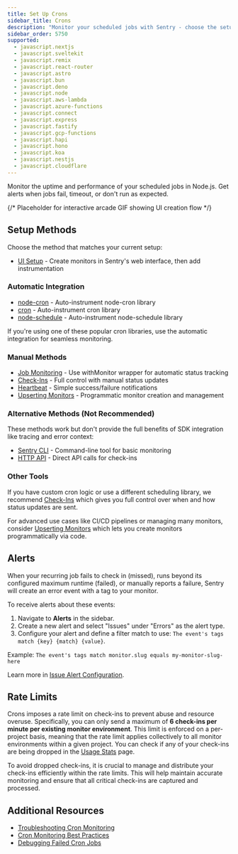 ```yaml
---
title: Set Up Crons
sidebar_title: Crons
description: "Monitor your scheduled jobs with Sentry - choose the setup method that works best for you."
sidebar_order: 5750
supported:
  - javascript.nextjs
  - javascript.sveltekit
  - javascript.remix
  - javascript.react-router
  - javascript.astro
  - javascript.bun
  - javascript.deno
  - javascript.node
  - javascript.aws-lambda
  - javascript.azure-functions
  - javascript.connect
  - javascript.express
  - javascript.fastify
  - javascript.gcp-functions
  - javascript.hapi
  - javascript.hono
  - javascript.koa
  - javascript.nestjs
  - javascript.cloudflare
---
```


Monitor the uptime and performance of your scheduled jobs in Node.js. Get alerts when jobs fail, timeout, or don't run as expected.

{/* Placeholder for interactive arcade GIF showing UI creation flow */}

## Setup Methods

Choose the method that matches your current setup:

* [UI Setup](ui-setup) - Create monitors in Sentry's web interface, then add instrumentation

### Automatic Integration

* [node-cron](node-cron) - Auto-instrument node-cron library
* [cron](cron-library) - Auto-instrument cron library
* [node-schedule](node-schedule) - Auto-instrument node-schedule library

If you're using one of these popular cron libraries, use the automatic integration for seamless monitoring.

### Manual Methods

* [Job Monitoring](job-monitoring) - Use withMonitor wrapper for automatic status tracking
* [Check-Ins](check-ins) - Full control with manual status updates
* [Heartbeat](heartbeat) - Simple success/failure notifications
* [Upserting Monitors](upserting-monitors) - Programmatic monitor creation and management

### Alternative Methods (Not Recommended)

These methods work but don't provide the full benefits of SDK integration like tracing and error context:

* [Sentry CLI](https://docs.sentry.io/cli/crons/) - Command-line tool for basic monitoring
* [HTTP API](https://docs.sentry.io/product/crons/getting-started/http/) - Direct API calls for check-ins

### Other Tools

If you have custom cron logic or use a different scheduling library, we recommend [Check-Ins](check-ins) which gives you full control over when and how status updates are sent.

For advanced use cases like CI/CD pipelines or managing many monitors, consider [Upserting Monitors](upserting-monitors) which lets you create monitors programmatically via code.

## Alerts

When your recurring job fails to check in (missed), runs beyond its configured maximum runtime (failed), or manually reports a failure, Sentry will create an error event with a tag to your monitor.

To receive alerts about these events:

1. Navigate to **Alerts** in the sidebar.
2. Create a new alert and select "Issues" under "Errors" as the alert type.
3. Configure your alert and define a filter match to use: `The event's tags match {key} {match} {value}`.

Example: `The event's tags match monitor.slug equals my-monitor-slug-here`

Learn more in [Issue Alert Configuration](/product/alerts/alert-types/#issue-alerts).

## Rate Limits

Crons imposes a rate limit on check-ins to prevent abuse and resource overuse. Specifically, you can only send a maximum of **6 check-ins per minute per existing monitor environment**. This limit is enforced on a per-project basis, meaning that the rate limit applies collectively to all monitor environments within a given project. You can check if any of your check-ins are being dropped in the [Usage Stats](/product/stats/) page.

To avoid dropped check-ins, it is crucial to manage and distribute your check-ins efficiently within the rate limits. This will help maintain accurate monitoring and ensure that all critical check-ins are captured and processed.

## Additional Resources

* [Troubleshooting Cron Monitoring](troubleshooting)
* [Cron Monitoring Best Practices](https://blog.sentry.io/cron-monitoring-best-practices)
* [Debugging Failed Cron Jobs](https://blog.sentry.io/debugging-cron-jobs)

<PageGrid />

